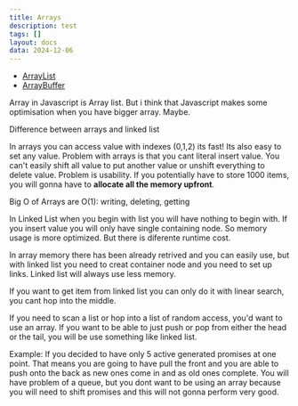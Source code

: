```yaml
---
title: Arrays
description: test
tags: []
layout: docs
data: 2024-12-06
---
```


- [ArrayList](/algorithms/arrays/array-list)
- [ArrayBuffer](/algorithms/arrays/array-buffer)

<Callout>
  Array in Javascript is Array list. But i think that Javascript makes some
  optimisation when you have bigger array. Maybe.
</Callout>

Difference between arrays and linked list

In arrays you can access value with indexes (0,1,2) its fast!
Its also easy to set any value.
Problem with arrays is that you cant literal insert value. You can't easily shift all value to put another value or unshift everything to delete value.
Problem is usability. If you potentially have to store 1000 items, you will gonna have to **allocate all the memory upfront**.

Big O of Arrays are O(1): writing, deleting, getting

In Linked List
when you begin with list you will have nothing to begin with. If you insert value you will only have single containing node. So memory usage is more optimized. But there is diferente runtime cost.

In array memory there has been already retrived and you can easily use, but with linked list you need to creat container node and you need to set up links.
Linked list will always use less memory.

If you want to get item from linked list you can only do it with linear search, you cant hop into the middle.

If you need to scan a list or hop into a list of random access, you'd want to use an array. If you want to be able to just push or pop from either the head or the tail, you will be use something like linked list.

Example:
If you decided to have only 5 active generated promises at one point. That means you are going to have pull the front and you are able to push onto the back as new ones come in and as old ones complete. You will have problem of a queue, but you dont want to be using an array because you will need to shift promises and this will not gonna perform very good.
